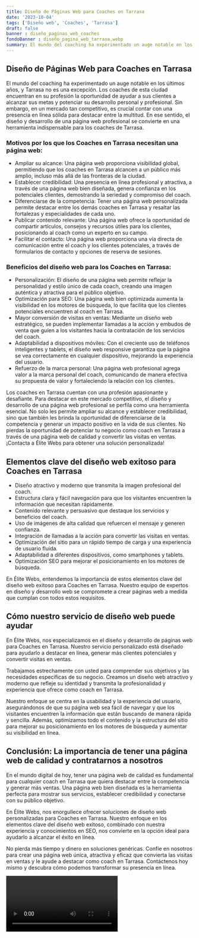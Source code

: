 ```yaml
---
title: Diseño de Páginas Web para Coaches en Tarrasa
date: '2023-10-04'
tags: ['Diseño web', 'Coaches', 'Tarrasa']
draft: false
banner : diseño_paginas_web_coaches
fondoBanner : diseño_pagina_web_tarrasa.webp
summary: El mundo del coaching ha experimentado un auge notable en los últimos años, y Tarrasa no es una excepción. Los coaches de esta ciudad encuentran en su profesión la oportunidad de ayudar a sus clientes a alcanzar sus metas y potenciar su desarrollo personal y profesional. Sin embargo, en un mercado tan competitivo, es crucial contar con una presencia en línea sólida para destacar entre la multitud. En ese sentido, el diseño y desarrollo de una página web profesional se convierte en una herramienta indispensable para los coaches de Tarrasa.
---
```


## Diseño de Páginas Web para Coaches en Tarrasa

El mundo del coaching ha experimentado un auge notable en los últimos años, y Tarrasa no es una excepción. Los coaches de esta ciudad encuentran en su profesión la oportunidad de ayudar a sus clientes a alcanzar sus metas y potenciar su desarrollo personal y profesional. Sin embargo, en un mercado tan competitivo, es crucial contar con una presencia en línea sólida para destacar entre la multitud. En ese sentido, el diseño y desarrollo de una página web profesional se convierte en una herramienta indispensable para los coaches de Tarrasa.

### Motivos por los que los Coaches en Tarrasa necesitan una página web:

- Ampliar su alcance: Una página web proporciona visibilidad global, permitiendo que los coaches en Tarrasa alcancen a un público más amplio, incluso más allá de las fronteras de la ciudad.
- Establecer credibilidad: Una presencia en línea profesional y atractiva, a través de una página web bien diseñada, genera confianza en los potenciales clientes, demostrando la seriedad y compromiso del coach.
- Diferenciarse de la competencia: Tener una página web personalizada permite destacar entre los demás coaches en Tarrasa y resaltar las fortalezas y especialidades de cada uno.
- Publicar contenido relevante: Una página web ofrece la oportunidad de compartir artículos, consejos y recursos útiles para los clientes, posicionando al coach como un experto en su campo.
- Facilitar el contacto: Una página web proporciona una vía directa de comunicación entre el coach y los clientes potenciales, a través de formularios de contacto y opciones de reserva de sesiones.

### Beneficios del diseño web para los Coaches en Tarrasa:

- Personalización: El diseño de una página web permite reflejar la personalidad y estilo único de cada coach, creando una imagen auténtica y atractiva para el público objetivo.
- Optimización para SEO: Una página web bien optimizada aumenta la visibilidad en los motores de búsqueda, lo que facilita que los clientes potenciales encuentren al coach en Tarrasa.
- Mayor conversión de visitas en ventas: Mediante un diseño web estratégico, se pueden implementar llamadas a la acción y embudos de venta que guíen a los visitantes hacia la contratación de los servicios del coach.
- Adaptabilidad a dispositivos móviles: Con el creciente uso de teléfonos inteligentes y tablets, el diseño web responsive garantiza que la página se vea correctamente en cualquier dispositivo, mejorando la experiencia del usuario.
- Refuerzo de la marca personal: Una página web profesional agrega valor a la marca personal del coach, comunicando de manera efectiva su propuesta de valor y fortaleciendo la relación con los clientes.

Los coaches en Tarrasa cuentan con una profesión apasionante y desafiante. Para destacar en este mercado competitivo, el diseño y desarrollo de una página web profesional se perfila como una herramienta esencial. No solo les permite ampliar su alcance y establecer credibilidad, sino que también les brinda la oportunidad de diferenciarse de la competencia y generar un impacto positivo en la vida de sus clientes. No pierdas la oportunidad de potenciar tu negocio como coach en Tarrasa a través de una página web de calidad y convertir las visitas en ventas. ¡Contacta a Élite Webs para obtener una solución personalizada!

<GifSeo />

<Cta />

## Elementos clave del diseño web exitoso para Coaches en Tarrasa

- Diseño atractivo y moderno que transmita la imagen profesional del coach.
- Estructura clara y fácil navegación para que los visitantes encuentren la información que necesitan rápidamente.
- Contenido relevante y persuasivo que destaque los servicios y beneficios del coach.
- Uso de imágenes de alta calidad que refuercen el mensaje y generen confianza.
- Integración de llamadas a la acción para convertir las visitas en ventas.
- Optimización del sitio para un rápido tiempo de carga y una experiencia de usuario fluida.
- Adaptabilidad a diferentes dispositivos, como smartphones y tablets.
- Optimización SEO para mejorar el posicionamiento en los motores de búsqueda.

En Élite Webs, entendemos la importancia de estos elementos clave del diseño web exitoso para Coaches en Tarrasa. Nuestro equipo de expertos en diseño y desarrollo web se compromete a crear páginas web a medida que cumplan con todos estos requisitos.

## Cómo nuestro servicio de diseño web puede ayudar

En Élite Webs, nos especializamos en el diseño y desarrollo de páginas web para Coaches en Tarrasa. Nuestro servicio personalizado está diseñado para ayudarlo a destacar en línea, generar más clientes potenciales y convertir visitas en ventas.

Trabajamos estrechamente con usted para comprender sus objetivos y las necesidades específicas de su negocio. Creamos un diseño web atractivo y moderno que refleje su identidad y transmita la profesionalidad y experiencia que ofrece como coach en Tarrasa.

Nuestro enfoque se centra en la usabilidad y la experiencia del usuario, asegurándonos de que su página web sea fácil de navegar y que los visitantes encuentren la información que están buscando de manera rápida y sencilla. Además, optimizamos todo el contenido y la estructura del sitio para mejorar su posicionamiento en los motores de búsqueda y aumentar su visibilidad en línea.

## Conclusión: La importancia de tener una página web de calidad y contratarnos a nosotros

En el mundo digital de hoy, tener una página web de calidad es fundamental para cualquier coach en Tarrasa que quiera destacar entre la competencia y generar más ventas. Una página web bien diseñada es la herramienta perfecta para mostrar sus servicios, establecer credibilidad y conectarse con su público objetivo.

En Élite Webs, nos enorgullece ofrecer soluciones de diseño web personalizadas para Coaches en Tarrasa. Nuestro enfoque en los elementos clave del diseño web exitoso, combinado con nuestra experiencia y conocimientos en SEO, nos convierte en la opción ideal para ayudarlo a alcanzar el éxito en línea.

No pierda más tiempo y dinero en soluciones genéricas. Confíe en nosotros para crear una página web única, atractiva y eficaz que convierta las visitas en ventas y le ayude a destacar como coach en Tarrasa. Contáctenos hoy mismo y descubra cómo podemos transformar su presencia en línea.

<Video />

<CtaBot job='Coaches' city='Tarrasa'/>

<Gmaps query='Tarrasa+españa+maps' />